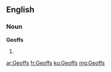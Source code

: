 ==English==

===Noun===
'''Geoffs'''

# {{plural of|Geoff}}

[[ar:Geoffs]]
[[fr:Geoffs]]
[[ku:Geoffs]]
[[mg:Geoffs]]